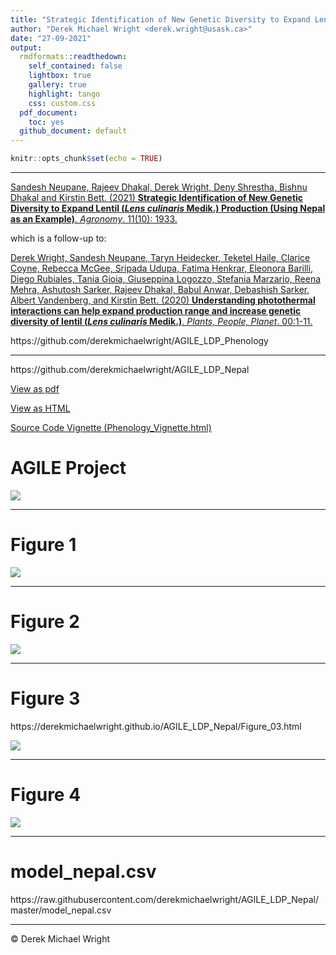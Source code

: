 ```yaml
---
title: "Strategic Identification of New Genetic Diversity to Expand Lentil (*Lens culinaris* Medik.) Production (Using Nepal as an Example)"
author: "Derek Michael Wright <derek.wright@usask.ca>"
date: "27-09-2021"
output: 
  rmdformats::readthedown:
    self_contained: false
    lightbox: true
    gallery: true
    highlight: tango
    css: custom.css
  pdf_document:
    toc: yes
  github_document: default
---
```


```r
knitr::opts_chunk$set(echo = TRUE)
```

\pagebreak

---

[Sandesh Neupane, Rajeev Dhakal, Derek Wright, Deny Shrestha, Bishnu Dhakal and Kirstin Bett. (2021) **Strategic Identification of New Genetic Diversity to Expand Lentil (*Lens culinaris* Medik.) Production (Using Nepal as an Example)**. *Agronomy*. 11(10): 1933.](https://doi.org/10.3390/agronomy11101933)

which is a follow-up to:

[Derek Wright, Sandesh Neupane, Taryn Heidecker, Teketel Haile, Clarice Coyne, Rebecca McGee, Sripada Udupa, Fatima Henkrar, Eleonora Barilli, Diego Rubiales, Tania Gioia, Giuseppina Logozzo, Stefania Marzario, Reena Mehra, Ashutosh Sarker, Rajeev Dhakal, Babul Anwar, Debashish Sarker, Albert Vandenberg, and Kirstin Bett. (2020) **Understanding photothermal interactions can help expand production range and increase genetic diversity of lentil (*Lens culinaris* Medik.)**. *Plants, People, Planet*. 00:1-11.](https://doi.org/10.1002/ppp3.10158)

https://github.com/derekmichaelwright/AGILE_LDP_Phenology

---

https://github.com/derekmichaelwright/AGILE_LDP_Nepal

[View as pdf](https://github.com/derekmichaelwright/AGILE_LDP_Nepal/raw/master/README.pdf) 

[View as HTML](https://derekmichaelwright.github.io/AGILE_LDP_Nepal/README.html)

[Source Code Vignette (Phenology_Vignette.html)](https://derekmichaelwright.github.io/AGILE_LDP_Nepal/Phenology_Vignette.html)

# AGILE Project

![](img_Agile.png)

---

# Figure 1

![](Figure_01.png)

---

# Figure 2

![](Figure_02.png)

---

# Figure 3

https://derekmichaelwright.github.io/AGILE_LDP_Nepal/Figure_03.html

![](Figure_03.png)

---

# Figure 4

![](Figure_04.png)

---

# model_nepal.csv

https://raw.githubusercontent.com/derekmichaelwright/AGILE_LDP_Nepal/master/model_nepal.csv

---

&copy; Derek Michael Wright